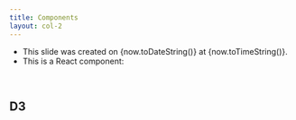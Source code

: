 ```yaml
---
title: Components
layout: col-2
---
```




- This slide was created on {now.toDateString()} at {now.toTimeString()}.
- This is a React component:

<Counter interval={250} />

<br />

## D3

<Spinner />

[//]: # (<Demo />)
